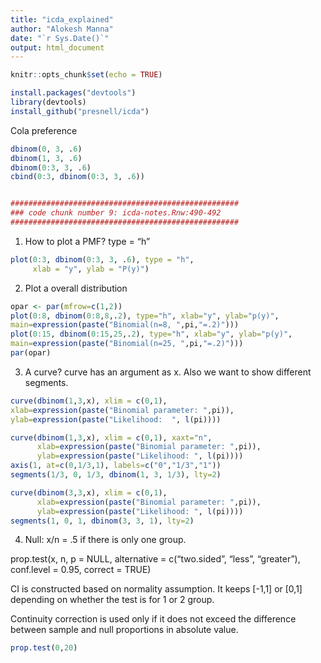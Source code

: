 ```yaml
---
title: "icda_explained"
author: "Alokesh Manna"
date: "`r Sys.Date()`"
output: html_document
---
```


```r
knitr::opts_chunk$set(echo = TRUE)
```

```r
install.packages("devtools")
library(devtools)
install_github("presnell/icda")
```
Cola preference
```r
dbinom(0, 3, .6)
dbinom(1, 3, .6)
dbinom(0:3, 3, .6)
cbind(0:3, dbinom(0:3, 3, .6))


###################################################
### code chunk number 9: icda-notes.Rnw:490-492
###################################################
```
1. How to plot a PMF? type = "h"
```r
plot(0:3, dbinom(0:3, 3, .6), type = "h",
     xlab = "y", ylab = "P(y)")


```
2. Plot a overall distribution
```r
opar <- par(mfrow=c(1,2))
plot(0:8, dbinom(0:8,8,.2), type="h", xlab="y", ylab="p(y)",
main=expression(paste("Binomial(n=8, ",pi,"=.2)")))
plot(0:15, dbinom(0:15,25,.2), type="h", xlab="y", ylab="p(y)",
main=expression(paste("Binomial(n=25, ",pi,"=.2)")))
par(opar)

```
3. A curve? curve has an argument as x. Also we want to show different segments.
```r
curve(dbinom(1,3,x), xlim = c(0,1),
xlab=expression(paste("Binomial parameter: ",pi)),
ylab=expression(paste("Likelihood:  ", l(pi))))

curve(dbinom(1,3,x), xlim = c(0,1), xaxt="n",
      xlab=expression(paste("Binomial parameter: ",pi)),
      ylab=expression(paste("Likelihood: ", l(pi))))
axis(1, at=c(0,1/3,1), labels=c("0","1/3","1"))
segments(1/3, 0, 1/3, dbinom(1, 3, 1/3), lty=2)

curve(dbinom(3,3,x), xlim = c(0,1),
      xlab=expression(paste("Binomial parameter: ",pi)),
      ylab=expression(paste("Likelihood: ", l(pi))))
segments(1, 0, 1, dbinom(3, 3, 1), lty=2)


```
4.
Null: x/n = .5 if there is only one group.

prop.test(x, n, p = NULL,
          alternative = c("two.sided", "less", "greater"),
          conf.level = 0.95, correct = TRUE)
          
CI is constructed based on normality assumption. It keeps [-1,1] or
[0,1] depending on whether the test is for 1 or 2 group. 

Continuity correction is used only if it does not exceed the 
difference between sample and null proportions in absolute value. 

```r
prop.test(0,20)
```


